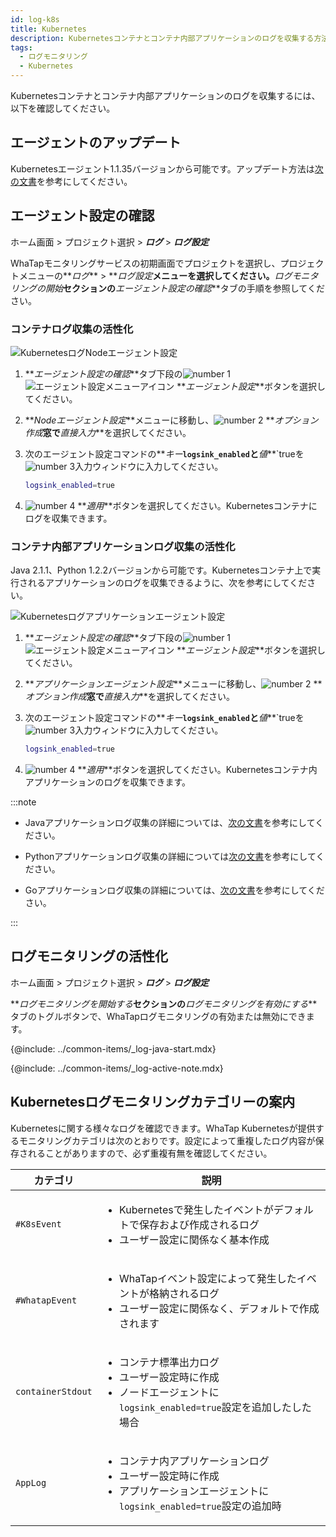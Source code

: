 ```yaml
---
id: log-k8s
title: Kubernetes
description: Kubernetesコンテナとコンテナ内部アプリケーションのログを収集する方法について案内します。
tags:
  - ログモニタリング
  - Kubernetes
---
```


Kubernetesコンテナとコンテナ内部アプリケーションのログを収集するには、以下を確認してください。 

## エージェントのアップデート

Kubernetesエージェント1.1.35バージョンから可能です。アップデート方法は[次の文書](../kubernetes/agent-update)を参考にしてください。

## エージェント設定の確認

ホーム画面 > プロジェクト選択 > **_ログ_** > **_ログ設定_**

WhaTapモニタリングサービスの初期画面でプロジェクトを選択し、プロジェクトメニューの**_ログ_** > **_ログ設定_**メニューを選択してください。**_ログモニタリングの開始_**セクションの**_エージェント設定の確認_**タブの手順を参照してください。

### コンテナログ収集の活性化

![KubernetesログNodeエージェント設定](/img/log-k8s-node-agent-setting.png)

1.  **_エージェント設定の確認_**タブ下段の![number 1](/img/number-01.png) ![エージェント設定メニューアイコン](/img/ic-agent.svg) **_エージェント設定_**ボタンを選択してください。 

2.  **_Nodeエージェント設定_**メニューに移動し、![number 2](/img/number-02.png) **_オプション作成_**窓で**_直接入力_**を選択してください。

3.  次のエージェント設定コマンドの**_キー_**`logsink_enabled`と**_値_**\`trueを![number 3](/img/number-03.png)入力ウィンドウに入力してください。

    ```bash
    logsink_enabled=true 
    ```

4.  ![number 4](/img/number-04.png) **_適用_**ボタンを選択してください。Kubernetesコンテナにログを収集できます。

### コンテナ内部アプリケーションログ収集の活性化

Java 2.1.1、Python 1.2.2バージョンから可能です。Kubernetesコンテナ上で実行されるアプリケーションのログを収集できるように、次を参考にしてください。 

![Kubernetesログアプリケーションエージェント設定](/img/log-k8s-app-agent-setting.png)

1.  **_エージェント設定の確認_**タブ下段の![number 1](/img/number-01.png) ![エージェント設定メニューアイコン](/img/ic-agent.svg) **_エージェント設定_**ボタンを選択してください。 

2.  **_アプリケーションエージェント設定_**メニューに移動し、![number 2](/img/number-02.png) **_オプション作成_**窓で**_直接入力_**を選択してください。

3.  次のエージェント設定コマンドの**_キー_**`logsink_enabled`と**_値_**\`trueを![number 3](/img/number-03.png)入力ウィンドウに入力してください。

    ```bash
    logsink_enabled=true 
    ```

4.  ![number 4](/img/number-04.png) **_適用_**ボタンを選択してください。Kubernetesコンテナ内アプリケーションのログを収集できます。

:::note

-   Javaアプリケーションログ収集の詳細については、[次の文書](log-java)を参考にしてください。

-   Pythonアプリケーションログ収集の詳細については[次の文書](log-python)を参考にしてください。

-   Goアプリケーションログ収集の詳細については、[次の文書](log-go)を参考にしてください。

:::

## ログモニタリングの活性化

ホーム画面 > プロジェクト選択 > **_ログ_** > **_ログ設定_**

**_ログモニタリングを開始する_**セクションの**_ログモニタリングを有効にする_**タブのトグルボタンで、WhaTapログモニタリングの有効または無効にできます。 

{@include: ../common-items/_log-java-start.mdx} 

{@include: ../common-items/_log-active-note.mdx} 

## Kubernetesログモニタリングカテゴリーの案内

Kubernetesに関する様々なログを確認できます。WhaTap Kubernetesが提供するモニタリングカテゴリは次のとおりです。設定によって重複したログ内容が保存されることがありますので、必ず重複有無を確認してください。

| カテゴリ              | 説明                                                                                                       |
| ----------------- | -------------------------------------------------------------------------------------------------------- |
| `#K8sEvent`       | <ul><li>Kubernetesで発生したイベントがデフォルトで保存および作成されるログ</li><li>ユーザー設定に関係なく基本作成</li></ul>                         |
| `#WhatapEvent`    | <ul><li>WhaTapイベント設定によって発生したイベントが格納されるログ</li><li>ユーザー設定に関係なく、デフォルトで作成されます</li></ul>                      |
| `containerStdout` | <ul><li>コンテナ標準出力ログ</li><li>ユーザー設定時に作成</li><li>ノードエージェントに`logsink_enabled=true`設定を追加したした場合</li></ul>      |
| `AppLog`          | <ul><li>コンテナ内アプリケーションログ</li><li>ユーザー設定時に作成</li><li>アプリケーションエージェントに`logsink_enabled=true`設定の追加時</li></ul> |
